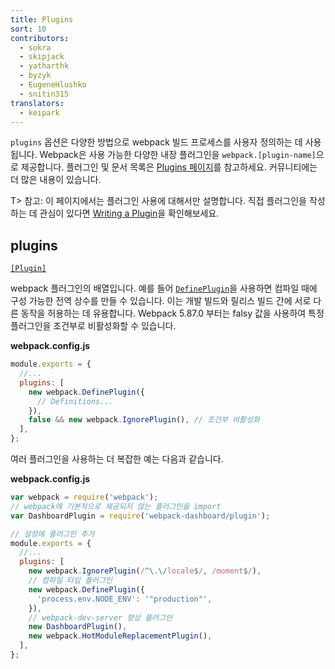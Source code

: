 ```yaml
---
title: Plugins
sort: 10
contributors:
  - sokra
  - skipjack
  - yatharthk
  - byzyk
  - EugeneHlushko
  - snitin315
translators:
  - keipark
---
```


`plugins` 옵션은 다양한 방법으로 webpack 빌드 프로세스를 사용자 정의하는 데 사용됩니다. Webpack은 사용 가능한 다양한 내장 플러그인을 `webpack.[plugin-name]`으로 제공합니다. 플러그인 및 문서 목록은 [Plugins 페이지](/plugins)를 참고하세요. 커뮤니티에는 더 많은 내용이 있습니다.

T> 참고: 이 페이지에서는 플러그인 사용에 대해서만 설명합니다. 직접 플러그인을 작성하는 데 관심이 있다면 [Writing a Plugin](/contribute/writing-a-plugin/)을 확인해보세요.

## plugins

[`[Plugin]`](/plugins/)

webpack 플러그인의 배열입니다. 예를 들어 [`DefinePlugin`](/plugins/define-plugin/)을 사용하면 컴파일 때에 구성 가능한 전역 상수를 만들 수 있습니다. 이는 개발 빌드와 릴리스 빌드 간에 서로 다른 동작을 허용하는 데 유용합니다. Webpack 5.87.0 부터는 falsy 값을 사용하여 특정 플러그인을 조건부로 비활성화할 수 있습니다.

**webpack.config.js**

```js
module.exports = {
  //...
  plugins: [
    new webpack.DefinePlugin({
      // Definitions...
    }),
    false && new webpack.IgnorePlugin(), // 조건부 비활성화
  ],
};
```

여러 플러그인을 사용하는 더 복잡한 예는 다음과 같습니다.

**webpack.config.js**

```js
var webpack = require('webpack');
// webpack에 기본적으로 제공되지 않는 플러그인을 import
var DashboardPlugin = require('webpack-dashboard/plugin');

// 설정에 플러그인 추가
module.exports = {
  //...
  plugins: [
    new webpack.IgnorePlugin(/^\.\/locale$/, /moment$/),
    // 컴파일 타임 플러그인
    new webpack.DefinePlugin({
      'process.env.NODE_ENV': '"production"',
    }),
    // webpack-dev-server 향상 플러그인
    new DashboardPlugin(),
    new webpack.HotModuleReplacementPlugin(),
  ],
};
```
